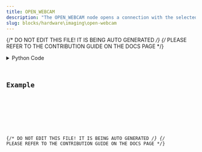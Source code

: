 ```yaml
---
title: OPEN_WEBCAM
description: "The OPEN_WEBCAM node opens a connection with the selected camera."
slug: blocks/hardware\imaging\open-webcam
---
```


{/* DO NOT EDIT THIS FILE! IT IS BEING AUTO GENERATED */}
{/* PLEASE REFER TO THE CONTRIBUTION GUIDE ON THE DOCS PAGE */}


<PythonDocsDisplay docstring={docstring} />
<details>
<summary>Python Code</summary>



<Code code={pythonCode} lang="py" wrap theme="dracula" />

[Find this Flojoy Block on GitHub](https://github.com/flojoy-ai/blocks/blob/main/blocks/HARDWARE\IMAGING\OPEN_WEBCAM/OPEN_WEBCAM.py)

</details>

## Example


<GetHelpWidget />


<AppDisplay app={app} blockName="OPEN_WEBCAM" client:visible />


<Example />

{/* DO NOT EDIT THIS FILE! IT IS BEING AUTO GENERATED */}
{/* PLEASE REFER TO THE CONTRIBUTION GUIDE ON THE DOCS PAGE */}
